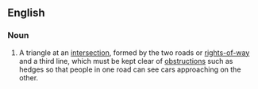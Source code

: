 ==English==
===Noun===
{{en-noun|head=[[sight]] [[triangle]]}}
#A triangle at an [[intersection]], formed by the two roads or [[rights-of-way]] and a third line, which must be kept clear of [[obstruction]]s such as hedges so that people in one road can see cars approaching on the other.
